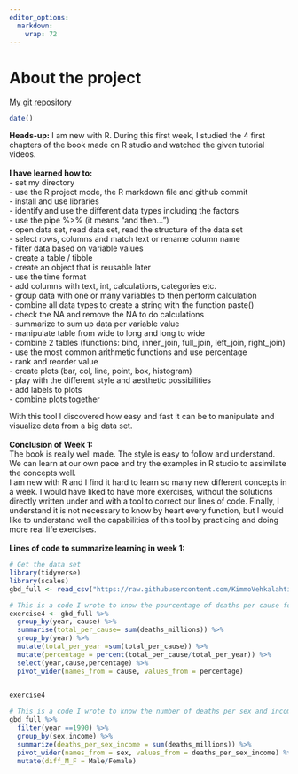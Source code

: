 ```yaml
---
editor_options: 
  markdown: 
    wrap: 72
---
```


# About the project

[My git repository](https://github.com/margot-dbz/IODS-project)

```r
date()
```

**Heads-up:** I am new with R. During this first week, I studied the 4
first chapters of the book made on R studio and watched the given
tutorial videos.\
\
**I have learned how to:**\
- set my directory\
- use the R project mode, the R markdown file and github commit\
- install and use libraries\
- identify and use the different data types including the factors \
- use the pipe %\>% (it means "and then...") \
- open data set, read data set, read the structure of the data set \
- select rows, columns and match text or rename column name\
- filter data based on variable values\
- create a table / tibble \
- create an object that is reusable later\
- use the time format\
- add columns with text, int, calculations, categories etc.\
- group data with one or many variables to then perform calculation\
- combine all data types to create a string with the function paste()\
- check the NA and remove the NA to do calculations \
- summarize to sum up data per variable value\
- manipulate table from wide to long and long to wide\
- combine 2 tables (functions: bind, inner_join, full_join, left_join,
right_join)\
- use the most common arithmetic functions and use percentage\
- rank and reorder value\
- create plots (bar, col, line, point, box, histogram)\
- play with the different style and aesthetic possibilities\
- add labels to plots\
- combine plots together

With this tool I discovered how easy and fast it can be to manipulate
and visualize data from a big data set.\
\
**Conclusion of Week 1:\
**The book is really well made. The style is easy to follow and
understand. We can learn at our own pace and try the examples in R
studio to assimilate the concepts well.\
I am new with R and I find it hard to learn so many new different
concepts in a week. I would have liked to have more exercises, without
the solutions directly written under and with a tool to correct our
lines of code. Finally, I understand it is not necessary to know by
heart every function, but I would like to understand well the
capabilities of this tool by practicing and doing more real life
exercises.\
\
**Lines of code to summarize learning in week 1:**

```r

# Get the data set
library(tidyverse)
library(scales)
gbd_full <- read_csv("https://raw.githubusercontent.com/KimmoVehkalahti/RHDS/master/data/global_burden_disease_cause-year-sex-income.csv")

# This is a code I wrote to know the pourcentage of deaths per cause for each year.
exercise4 <- gbd_full %>% 
  group_by(year, cause) %>% 
  summarise(total_per_cause= sum(deaths_millions)) %>% 
  group_by(year) %>% 
  mutate(total_per_year =sum(total_per_cause)) %>% 
  mutate(percentage = percent(total_per_cause/total_per_year)) %>% 
  select(year,cause,percentage) %>% 
  pivot_wider(names_from = cause, values_from = percentage)
  

exercise4

# This is a code I wrote to know the number of deaths per sex and income and see the ratio Male / Female for each income type.
gbd_full %>% 
  filter(year ==1990) %>% 
  group_by(sex,income) %>% 
  summarize(deaths_per_sex_income = sum(deaths_millions)) %>% 
  pivot_wider(names_from = sex, values_from = deaths_per_sex_income) %>% 
  mutate(diff_M_F = Male/Female)

```
